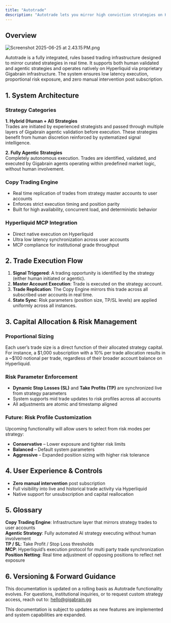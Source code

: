 ```yaml
---
title: "Autotrade"
description: "Autotrade lets you mirror high conviction strategies on Hyperliquid fully automated, risk managed, and powered by Gigabrain."
---
```


## Overview

![Screenshot 2025-06-25 at 2.43.15 PM.png](/images/Screenshot2025-06-25at2.43.15PM.png)

Autotrade is a fully integrated, rules based trading infrastructure designed to mirror curated strategies in real time. It supports both human validated and agentic strategies and operates natively on Hyperliquid via proprietary Gigabrain infrastructure. The system ensures low latency execution, proportional risk exposure, and zero manual intervention post subscription.

## 1. System Architecture

### Strategy Categories

**1. Hybrid (Human \+ AI) Strategies**\
Trades are initiated by experienced strategists and passed through multiple layers of Gigabrain agentic validation before execution. These strategies benefit from human discretion reinforced by systematized signal intelligence.

**2. Fully Agentic Strategies**\
Completely autonomous execution. Trades are identified, validated, and executed by Gigabrain agents operating within predefined market logic, without human involvement.

### Copy Trading Engine

- Real time replication of trades from strategy master accounts to user accounts
- Enforces strict execution timing and position parity
- Built for high availability, concurrent load, and deterministic behavior

### Hyperliquid MCP Integration

- Direct native execution on Hyperliquid
- Ultra low latency synchronization across user accounts
- MCP compliance for institutional grade throughput

## 2. Trade Execution Flow

1. **Signal Triggered**: A trading opportunity is identified by the strategy (either human initiated or agentic).
2. **Master Account Execution**: Trade is executed on the strategy account.
3. **Trade Replication**: The Copy Engine mirrors this trade across all subscribed user accounts in real time.
4. **State Sync**: Risk parameters (position size, TP/SL levels) are applied uniformly across all instances.

## 3. Capital Allocation & Risk Management

### Proportional Sizing

Each user’s trade size is a direct function of their allocated strategy capital. For instance, a \$1,000 subscription with a 10% per trade allocation results in a ~\$100 notional per trade, regardless of their broader account balance on Hyperliquid.

### Risk Parameter Enforcement

- **Dynamic Stop Losses (SL)** and **Take Profits (TP)** are synchronized live from strategy parameters
- System supports mid trade updates to risk profiles across all accounts
- All adjustments are atomic and timestamp aligned

### Future: Risk Profile Customization

Upcoming functionality will allow users to select from risk modes per strategy:

- **Conservative** – Lower exposure and tighter risk limits
- **Balanced** – Default system parameters
- **Aggressive** – Expanded position sizing with higher risk tolerance

## 4. User Experience & Controls

- **Zero manual intervention** post subscription
- Full visibility into live and historical trade activity via Hyperliquid
- Native support for unsubscription and capital reallocation

## 5. Glossary

**Copy Trading Engine**: Infrastructure layer that mirrors strategy trades to user accounts\
**Agentic Strategy**: Fully automated AI strategy executing without human involvement\
**TP / SL**: Take Profit / Stop Loss thresholds\
**MCP**: Hyperliquid’s execution protocol for multi party trade synchronization\
**Position Netting**: Real time adjustment of opposing positions to reflect net exposure

## 6. Versioning & Forward Guidance

This documentation is updated on a rolling basis as Autotrade functionality evolves. For questions, institutional inquiries, or to request custom strategy access, reach out to: [hello@gigabrain.gg](mailto:hello@gigabrain.gg)

<Info>
  This documentation is subject to updates as new features are implemented and system capabilities are expanded.
</Info>